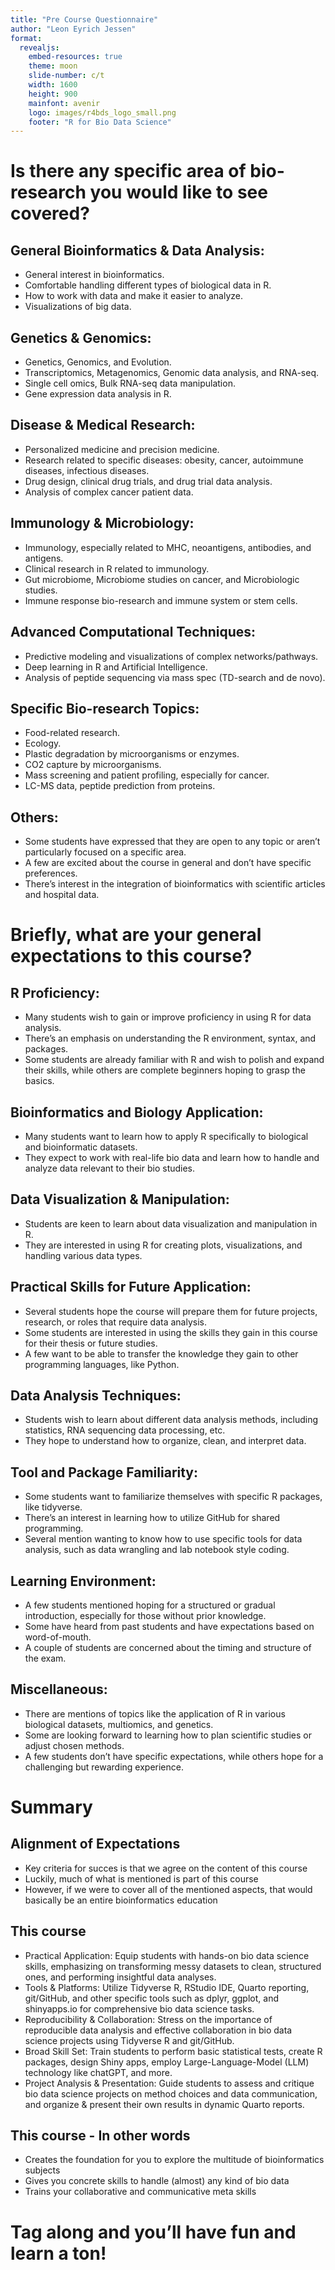 ```yaml
---
title: "Pre Course Questionnaire"
author: "Leon Eyrich Jessen"
format:
  revealjs:
    embed-resources: true
    theme: moon
    slide-number: c/t
    width: 1600
    height: 900
    mainfont: avenir
    logo: images/r4bds_logo_small.png
    footer: "R for Bio Data Science"
---
```



<!--# ---------------------------------------------------------------------- -->
<!--# SLIDE ---------------------------------------------------------------- -->
<!--# ---------------------------------------------------------------------- -->
# Is there any specific area of bio-research you would like to see covered?



<!--# ---------------------------------------------------------------------- -->
<!--# SLIDE ---------------------------------------------------------------- -->
<!--# ---------------------------------------------------------------------- -->
## General Bioinformatics & Data Analysis:

- General interest in bioinformatics.
- Comfortable handling different types of biological data in R.
- How to work with data and make it easier to analyze.
- Visualizations of big data.



<!--# ---------------------------------------------------------------------- -->
<!--# SLIDE ---------------------------------------------------------------- -->
<!--# ---------------------------------------------------------------------- -->
## Genetics & Genomics:

- Genetics, Genomics, and Evolution.
- Transcriptomics, Metagenomics, Genomic data analysis, and RNA-seq.
- Single cell omics, Bulk RNA-seq data manipulation.
- Gene expression data analysis in R.



<!--# ---------------------------------------------------------------------- -->
<!--# SLIDE ---------------------------------------------------------------- -->
<!--# ---------------------------------------------------------------------- -->
## Disease & Medical Research:

- Personalized medicine and precision medicine.
- Research related to specific diseases: obesity, cancer, autoimmune diseases, infectious diseases.
- Drug design, clinical drug trials, and drug trial data analysis.
- Analysis of complex cancer patient data.




<!--# ---------------------------------------------------------------------- -->
<!--# SLIDE ---------------------------------------------------------------- -->
<!--# ---------------------------------------------------------------------- -->
## Immunology & Microbiology:

- Immunology, especially related to MHC, neoantigens, antibodies, and antigens.
- Clinical research in R related to immunology.
- Gut microbiome, Microbiome studies on cancer, and Microbiologic studies.
- Immune response bio-research and immune system or stem cells.



<!--# ---------------------------------------------------------------------- -->
<!--# SLIDE ---------------------------------------------------------------- -->
<!--# ---------------------------------------------------------------------- -->
## Advanced Computational Techniques:

- Predictive modeling and visualizations of complex networks/pathways.
- Deep learning in R and Artificial Intelligence.
- Analysis of peptide sequencing via mass spec (TD-search and de novo).



<!--# ---------------------------------------------------------------------- -->
<!--# SLIDE ---------------------------------------------------------------- -->
<!--# ---------------------------------------------------------------------- -->
## Specific Bio-research Topics:
- Food-related research.
- Ecology.
- Plastic degradation by microorganisms or enzymes.
- CO2 capture by microorganisms.
- Mass screening and patient profiling, especially for cancer.
- LC-MS data, peptide prediction from proteins.



<!--# ---------------------------------------------------------------------- -->
<!--# SLIDE ---------------------------------------------------------------- -->
<!--# ---------------------------------------------------------------------- -->
## Others:

- Some students have expressed that they are open to any topic or aren't particularly focused on a specific area.
- A few are excited about the course in general and don't have specific preferences.
- There's interest in the integration of bioinformatics with scientific articles and hospital data.



<!--# ---------------------------------------------------------------------- -->
<!--# SLIDE ---------------------------------------------------------------- -->
<!--# ---------------------------------------------------------------------- -->
# Briefly, what are your general expectations to this course?



<!--# ---------------------------------------------------------------------- -->
<!--# SLIDE ---------------------------------------------------------------- -->
<!--# ---------------------------------------------------------------------- -->
## R Proficiency:

- Many students wish to gain or improve proficiency in using R for data analysis.
- There's an emphasis on understanding the R environment, syntax, and packages.
- Some students are already familiar with R and wish to polish and expand their skills, while others are complete beginners hoping to grasp the basics.



<!--# ---------------------------------------------------------------------- -->
<!--# SLIDE ---------------------------------------------------------------- -->
<!--# ---------------------------------------------------------------------- -->
## Bioinformatics and Biology Application:

- Many students want to learn how to apply R specifically to biological and bioinformatic datasets.
- They expect to work with real-life bio data and learn how to handle and analyze data relevant to their bio studies.



<!--# ---------------------------------------------------------------------- -->
<!--# SLIDE ---------------------------------------------------------------- -->
<!--# ---------------------------------------------------------------------- -->
## Data Visualization & Manipulation:

- Students are keen to learn about data visualization and manipulation in R.
- They are interested in using R for creating plots, visualizations, and handling various data types.



<!--# ---------------------------------------------------------------------- -->
<!--# SLIDE ---------------------------------------------------------------- -->
<!--# ---------------------------------------------------------------------- -->
## Practical Skills for Future Application:

- Several students hope the course will prepare them for future projects, research, or roles that require data analysis.
- Some students are interested in using the skills they gain in this course for their thesis or future studies.
- A few want to be able to transfer the knowledge they gain to other programming languages, like Python.



<!--# ---------------------------------------------------------------------- -->
<!--# SLIDE ---------------------------------------------------------------- -->
<!--# ---------------------------------------------------------------------- -->
## Data Analysis Techniques:

- Students wish to learn about different data analysis methods, including statistics, RNA sequencing data processing, etc.
- They hope to understand how to organize, clean, and interpret data.



<!--# ---------------------------------------------------------------------- -->
<!--# SLIDE ---------------------------------------------------------------- -->
<!--# ---------------------------------------------------------------------- -->
## Tool and Package Familiarity:

- Some students want to familiarize themselves with specific R packages, like tidyverse.
- There's an interest in learning how to utilize GitHub for shared programming.
- Several mention wanting to know how to use specific tools for data analysis, such as data wrangling and lab notebook style coding.



<!--# ---------------------------------------------------------------------- -->
<!--# SLIDE ---------------------------------------------------------------- -->
<!--# ---------------------------------------------------------------------- -->
## Learning Environment:

- A few students mentioned hoping for a structured or gradual introduction, especially for those without prior knowledge.
- Some have heard from past students and have expectations based on word-of-mouth.
- A couple of students are concerned about the timing and structure of the exam.



<!--# ---------------------------------------------------------------------- -->
<!--# SLIDE ---------------------------------------------------------------- -->
<!--# ---------------------------------------------------------------------- -->
## Miscellaneous:

- There are mentions of topics like the application of R in various biological datasets, multiomics, and genetics.
- Some are looking forward to learning how to plan scientific studies or adjust chosen methods.
- A few students don't have specific expectations, while others hope for a challenging but rewarding experience.



<!--# ---------------------------------------------------------------------- -->
<!--# SLIDE ---------------------------------------------------------------- -->
<!--# ---------------------------------------------------------------------- -->
# Summary



<!--# ---------------------------------------------------------------------- -->
<!--# SLIDE ---------------------------------------------------------------- -->
<!--# ---------------------------------------------------------------------- -->
## Alignment of Expectations

- Key criteria for succes is that we agree on the content of this course
- Luckily, much of what is mentioned is part of this course
- However, if we were to cover all of the mentioned aspects, that would basically be an entire bioinformatics education



<!--# ---------------------------------------------------------------------- -->
<!--# SLIDE ---------------------------------------------------------------- -->
<!--# ---------------------------------------------------------------------- -->
## This course

- Practical Application: Equip students with hands-on bio data science skills, emphasizing on transforming messy datasets to clean, structured ones, and performing insightful data analyses.
- Tools & Platforms: Utilize Tidyverse R, RStudio IDE, Quarto reporting, git/GitHub, and other specific tools such as dplyr, ggplot, and shinyapps.io for comprehensive bio data science tasks.
- Reproducibility & Collaboration: Stress on the importance of reproducible data analysis and effective collaboration in bio data science projects using Tidyverse R and git/GitHub.
- Broad Skill Set: Train students to perform basic statistical tests, create R packages, design Shiny apps, employ Large-Language-Model (LLM) technology like chatGPT, and more.
- Project Analysis & Presentation: Guide students to assess and critique bio data science projects on method choices and data communication, and organize & present their own results in dynamic Quarto reports.



<!--# ---------------------------------------------------------------------- -->
<!--# SLIDE ---------------------------------------------------------------- -->
<!--# ---------------------------------------------------------------------- -->
## This course - In other words

- Creates the foundation for you to explore the multitude of bioinformatics subjects
- Gives you concrete skills to handle (almost) any kind of bio data
- Trains your collaborative and communicative meta skills



<!--# ---------------------------------------------------------------------- -->
<!--# SLIDE ---------------------------------------------------------------- -->
<!--# ---------------------------------------------------------------------- -->
# Tag along and you'll have fun and learn a ton!
